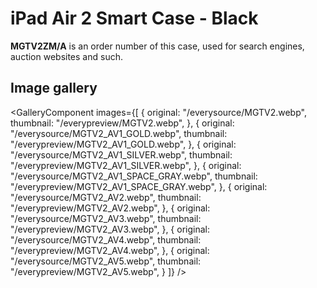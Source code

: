 
# iPad Air 2 Smart Case - Black

<Callout type='info' emoji='👉🏻'>**MGTV2ZM/A** is an order number of this case, used for search engines, auction websites and such.</Callout>

## Image gallery

<GalleryComponent
    images={[
      {
        original: "/everysource/MGTV2.webp",
        thumbnail: "/everypreview/MGTV2.webp",
      },
      {
        original: "/everysource/MGTV2_AV1_GOLD.webp",
        thumbnail: "/everypreview/MGTV2_AV1_GOLD.webp",
      },
      {
        original: "/everysource/MGTV2_AV1_SILVER.webp",
        thumbnail: "/everypreview/MGTV2_AV1_SILVER.webp",
      },
      {
        original: "/everysource/MGTV2_AV1_SPACE_GRAY.webp",
        thumbnail: "/everypreview/MGTV2_AV1_SPACE_GRAY.webp",
      },
      {
        original: "/everysource/MGTV2_AV2.webp",
        thumbnail: "/everypreview/MGTV2_AV2.webp",
      },
      {
        original: "/everysource/MGTV2_AV3.webp",
        thumbnail: "/everypreview/MGTV2_AV3.webp",
      },
      {
        original: "/everysource/MGTV2_AV4.webp",
        thumbnail: "/everypreview/MGTV2_AV4.webp",
      },
      {
        original: "/everysource/MGTV2_AV5.webp",
        thumbnail: "/everypreview/MGTV2_AV5.webp",
      }
    ]}
  />
